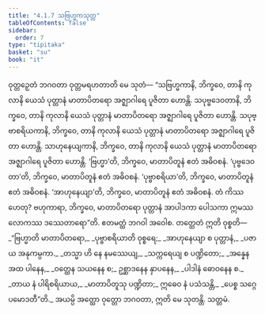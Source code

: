 ```yaml
---
title: "4.1.7 သဗြဟ္မကသုတ္တ"
tableOfContents: false
sidebar:
  order: 7
type: "tipitaka"
basket: "su"
book: "it"
---
```



<DynamicBreadcrumb />

<Division number="106" book="it" e="ch" v="18" p="268">

<Paragraph number="770" book="it">
ဝုတ္တဉှေတံ ဘဂဝတာ ဝုတ္တမရဟတာတိ မေ သုတံ—
</Paragraph>

<Paragraph number="771" book="it">
“သဗြဟ္မကာနိ, ဘိက္ခဝေ, တာနိ ကုလာနိ ယေသံ ပုတ္တာနံ မာတာပိတရော အဇ္ဈာဂါရေ ပူဇိတာ ဟောန္တိ. သပုဗ္ဗဒေဝတာနိ, ဘိက္ခဝေ, တာနိ ကုလာနိ ယေသံ ပုတ္တာနံ မာတာပိတရော အဇ္ဈာဂါရေ ပူဇိတာ ဟောန္တိ. သပုဗ္ဗာစရိယကာနိ, ဘိက္ခဝေ, တာနိ ကုလာနိ ယေသံ ပုတ္တာနံ မာတာပိတရော အဇ္ဈာဂါရေ ပူဇိတာ ဟောန္တိ. သာဟုနေယျကာနိ, ဘိက္ခဝေ, တာနိ ကုလာနိ ယေသံ ပုတ္တာနံ မာတာပိတရော အဇ္ဈာဂါရေ ပူဇိတာ ဟောန္တိ.
</Paragraph>

<Paragraph number="772" book="it">
‘ဗြဟ္မာ’တိ, ဘိက္ခဝေ, မာတာပိတူနံ ဧတံ အဓိဝစနံ. ‘ပုဗ္ဗဒေဝတာ’တိ, ဘိက္ခဝေ, မာတာပိတူနံ ဧတံ အဓိဝစနံ. ‘ပုဗ္ဗာစရိယာ’တိ, ဘိက္ခဝေ, မာတာပိတူနံ ဧတံ အဓိဝစနံ. ‘အာဟုနေယျာ’တိ, ဘိက္ခဝေ, မာတာပိတူနံ ဧတံ အဓိဝစနံ. တံ ကိဿ ဟေတု? ဗဟုကာရာ, ဘိက္ခဝေ, မာတာပိတရော ပုတ္တာနံ အာပါဒကာ ပေါသကာ ဣမဿ လောကဿ ဒဿေတာရော”တိ. ဧတမတ္ထံ ဘဂဝါ အဝေါစ. တတ္ထေတံ ဣတိ ဝုစ္စတိ—
</Paragraph>

<Paragraph number="773" type="verses" book="it">
_“ဗြဟ္မာတိ မာတာပိတရော,_  
_ပုဗ္ဗာစရိယာတိ ဝုစ္စရေ;_  
_အာဟုနေယျာ စ ပုတ္တာနံ,_  
_ပဇာယ အနုကမ္ပကာ._  

</Paragraph>

<Paragraph number="774" type="verses" book="it">
_တသ္မာ ဟိ နေ နမဿေယျ,_  
_သက္ကရေယျ စ ပဏ္ဍိတော;_  
_အန္နေန အထ ပါနေန,_  
_ဝတ္ထေန သယနေန စ;_  
ဥစ္ဆာဒနေန နှာပနေန,_  
_ပါဒါနံ ဓောဝနေန စ._  

</Paragraph>

<Paragraph number="775" type="verses" book="it">
_တာယ နံ ပါရိစရိယာယ,_  
_မာတာပိတူသု ပဏ္ဍိတာ;_  
ဣဓေဝ နံ ပသံသန္တိ,_  
_ပေစ္စ သဂ္ဂေ ပမောဒတီ”တိ._  

</Paragraph>

<Paragraph number="776" book="it">
အယမ္ပိ အတ္ထော ဝုတ္တော ဘဂဝတာ, ဣတိ မေ သုတန္တိ.

</Paragraph>
</Division>

<Paragraph number="777" type="center" book="it">
သတ္တမံ.
</Paragraph>